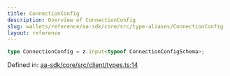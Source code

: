 ```yaml
---
title: ConnectionConfig
description: Overview of ConnectionConfig
slug: wallets/reference/aa-sdk/core/src/type-aliases/ConnectionConfig
layout: reference
---
```


```ts
type ConnectionConfig = z.input<typeof ConnectionConfigSchema>;
```

Defined in: [aa-sdk/core/src/client/types.ts:14](https://github.com/alchemyplatform/aa-sdk/blob/5b9429f0f16dcd4ff822527b8de589e19e88faa7/aa-sdk/core/src/client/types.ts#L14)
